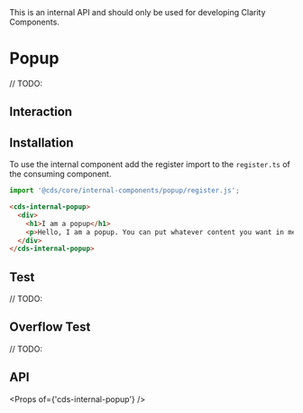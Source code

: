 
<Meta title="Internal API/Popup" />

<cds-alert-group status="danger" cds-layout="m-b:lg">
  <cds-alert>This is an internal API and should only be used for developing Clarity Components.</cds-alert>
</cds-alert-group>

# Popup

// TODO:

## Interaction

## Installation

To use the internal component add the register import to the `register.ts` of
the consuming component.

```typescript
import '@cds/core/internal-components/popup/register.js';
```

```html
<cds-internal-popup>
  <div>
    <h1>I am a popup</h1>
    <p>Hello, I am a popup. You can put whatever content you want in me.</p>
  </div>
</cds-internal-popup>
```

## Test

// TODO:

<Preview>
  <Story id="internal-stories-popup--test" />
</Preview>

## Overflow Test

// TODO:

<Preview>
  <Story id="internal-stories-popup--scroll-test" />
</Preview>

## API

<Props of={'cds-internal-popup'} />
